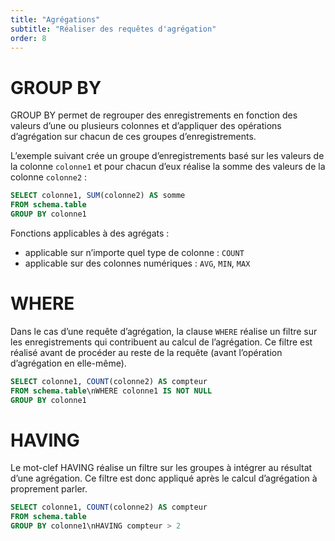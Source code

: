 ```yaml
---
title: "Agrégations"
subtitle: "Réaliser des requêtes d'agrégation"
order: 8
---
```


# GROUP BY
GROUP BY permet de regrouper des enregistrements en fonction des valeurs d'une ou plusieurs colonnes et d'appliquer des opérations d'agrégation sur chacun de ces groupes d'enregistrements.

L'exemple suivant crée un groupe d'enregistrements basé sur les valeurs de la colonne `colonne1` et pour chacun d'eux réalise la somme des valeurs de la colonne `colonne2` :

``` .sql
SELECT colonne1, SUM(colonne2) AS somme
FROM schema.table
GROUP BY colonne1
```

Fonctions applicables à des agrégats :

* applicable sur n’importe quel type de colonne : `COUNT`
* applicable sur des colonnes numériques : `AVG`, `MIN`, `MAX`

# WHERE
Dans le cas d'une requête d'agrégation, la clause `WHERE` réalise un filtre sur les enregistrements qui contribuent au calcul de l'agrégation. Ce filtre est réalisé avant de procéder au reste de la requête (avant l'opération d'agrégation en elle-même).

``` .sql
SELECT colonne1, COUNT(colonne2) AS compteur
FROM schema.table\nWHERE colonne1 IS NOT NULL
GROUP BY colonne1
```

# HAVING
Le mot-clef HAVING réalise un filtre sur les groupes à intégrer au résultat d’une agrégation. Ce filtre est donc appliqué après le calcul d'agrégation à proprement parler.

``` .sql
SELECT colonne1, COUNT(colonne2) AS compteur
FROM schema.table
GROUP BY colonne1\nHAVING compteur > 2
```